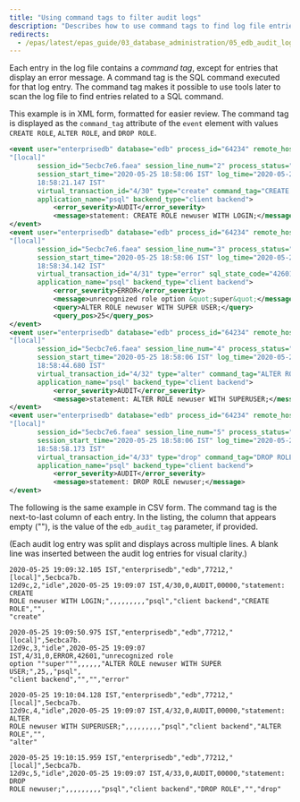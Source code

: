 ```yaml
---
title: "Using command tags to filter audit logs"
description: "Describes how to use command tags to find log file entries related to a SQL command"
redirects:
  - /epas/latest/epas_guide/03_database_administration/05_edb_audit_logging/06_using_command_tags_to_filter_audit_logs/ #generated for docs/epas/reorg-role-use-case-mode
---
```


<div id="using_command_tags_to_filter_audit_logs" class="registered_link"></div>

Each entry in the log file contains a *command tag*, except for entries that display an error message. A command tag is the SQL command executed for that log entry. The command tag makes it possible to use tools later to scan the log file to find entries related to a SQL command.

This example is in XML form, formatted for easier review. The command tag is displayed as the `command_tag` attribute of the `event` element with values `CREATE ROLE`, `ALTER ROLE`, and `DROP ROLE`.

```xml
<event user="enterprisedb" database="edb" process_id="64234" remote_host=
"[local]"
       session_id="5ecbc7e6.faea" session_line_num="2" process_status="idle"
       session_start_time="2020-05-25 18:58:06 IST" log_time="2020-05-25
       18:58:21.147 IST"
       virtual_transaction_id="4/30" type="create" command_tag="CREATE ROLE"
       application_name="psql" backend_type="client backend">
           <error_severity>AUDIT</error_severity>
           <message>statement: CREATE ROLE newuser WITH LOGIN;</message>
</event>
<event user="enterprisedb" database="edb" process_id="64234" remote_host=
"[local]"
       session_id="5ecbc7e6.faea" session_line_num="3" process_status="idle"
       session_start_time="2020-05-25 18:58:06 IST" log_time="2020-05-25
       18:58:34.142 IST"
       virtual_transaction_id="4/31" type="error" sql_state_code="42601"
       application_name="psql" backend_type="client backend">
           <error_severity>ERROR</error_severity>
           <message>unrecognized role option &quot;super&quot;</message>
           <query>ALTER ROLE newuser WITH SUPER USER;</query>
           <query_pos>25</query_pos>
</event>
<event user="enterprisedb" database="edb" process_id="64234" remote_host=
"[local]"
       session_id="5ecbc7e6.faea" session_line_num="4" process_status="idle"
       session_start_time="2020-05-25 18:58:06 IST" log_time="2020-05-25
       18:58:44.680 IST"
       virtual_transaction_id="4/32" type="alter" command_tag="ALTER ROLE"
       application_name="psql" backend_type="client backend">
           <error_severity>AUDIT</error_severity>
           <message>statement: ALTER ROLE newuser WITH SUPERUSER;</message>
</event>
<event user="enterprisedb" database="edb" process_id="64234" remote_host=
"[local]"
       session_id="5ecbc7e6.faea" session_line_num="5" process_status="idle"
       session_start_time="2020-05-25 18:58:06 IST" log_time="2020-05-25
       18:58:58.173 IST"
       virtual_transaction_id="4/33" type="drop" command_tag="DROP ROLE"
       application_name="psql" backend_type="client backend">
           <error_severity>AUDIT</error_severity>
           <message>statement: DROP ROLE newuser;</message>
</event>
```

The following is the same example in CSV form. The command tag is the next-to-last column of each entry. In the listing, the column that appears empty (""), is the value of the `edb_audit_tag` parameter, if provided.

(Each audit log entry was split and displays across multiple lines. A blank line was inserted between the audit log entries for visual clarity.)

```text
2020-05-25 19:09:32.105 IST,"enterprisedb","edb",77212,"[local]",5ecbca7b.
12d9c,2,"idle",2020-05-25 19:09:07 IST,4/30,0,AUDIT,00000,"statement: CREATE
ROLE newuser WITH LOGIN;",,,,,,,,,"psql","client backend","CREATE ROLE","",
"create"

2020-05-25 19:09:50.975 IST,"enterprisedb","edb",77212,"[local]",5ecbca7b.
12d9c,3,"idle",2020-05-25 19:09:07 IST,4/31,0,ERROR,42601,"unrecognized role
option ""super""",,,,,,"ALTER ROLE newuser WITH SUPER USER;",25,,"psql",
"client backend","","","error"

2020-05-25 19:10:04.128 IST,"enterprisedb","edb",77212,"[local]",5ecbca7b.
12d9c,4,"idle",2020-05-25 19:09:07 IST,4/32,0,AUDIT,00000,"statement: ALTER
ROLE newuser WITH SUPERUSER;",,,,,,,,,"psql","client backend","ALTER ROLE","",
"alter"

2020-05-25 19:10:15.959 IST,"enterprisedb","edb",77212,"[local]",5ecbca7b.
12d9c,5,"idle",2020-05-25 19:09:07 IST,4/33,0,AUDIT,00000,"statement: DROP
ROLE newuser;",,,,,,,,,"psql","client backend","DROP ROLE","","drop"
```
